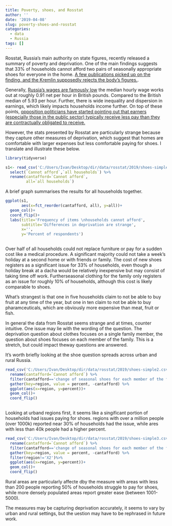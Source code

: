```yaml
---
title: Poverty, shoes, and Rosstat
author: ''
date: '2019-04-08'
slug: poverty-shoes-and-rosstat
categories:
  - data
  - Russia
tags: []
---
```


Rosstat, Russia's main authority on state figures, recently released a summary of poverty and deprivation. One of the main findings suggests that 33% of households cannot afford two pairs of seasonally appropriate shoes for everyone in the home. [A few publications picked up on the finding, and the Kremlin supposedly rejects the body's figures.](https://www.themoscowtimes.com/2019/04/04/official-poll-shows-russians-too-poor-to-afford-shoes-puzzling-kremlin-a65083).

Generally, [Russia's wages are famously low](https://wageindicator.co.uk/pay/global-wage-comparison) the median hourly wage works out at roughly 0.91 net per hour in British pounds. Compared to the British median of 5.93 per hour. Further, there is wide inequality and dispersion in earnings, which likely impacts households income further. On top of these points, [opposition politicians have started pointing out that earners (especially those in the public sector) typically receive less pay than they are contractually obligated to receive.](https://meduza.io/en/feature/2019/04/02/navalny-s-labor-union-demands-higher-pay-for-civil-servants-in-accordance-with-putin-s-may-2012-executive-order-here-s-why-that-s-impossible)

However, the stats presented by Rosstat are particularly strange because they capture other measures of deprivation, which suggest that homes are comfortable with larger expenses but less comfortable paying for shoes. I translate and illustrate these below.

```r
library(tidyverse)

s1<- read_csv('C:/Users/Ivan/Desktop/dir/data/rosstat/2019/shoes-simple1.csv') %>% 
  select(`Cannot afford`,`all households`) %>% 
  rename(cantafford=`Cannot afford`,
         all=`all households`)

```


A brief graph summarises the results for all households together.

```r
ggplot(s1, 
       aes(x=fct_reorder(cantafford, all), y=all))+
  geom_col()+
  coord_flip()+
  labs(title='Frequency of items \nhouseholds cannot afford',
       subtitle='Differences in deprivation are strange',
       x='',
       y='Percent of respondents')
  
```

Over half of all households could not replace furniture or pay for a sudden cost like a medical procedure. A significant majority could not take a week's holiday at a second home or with friends or family. The cost of new shoes registers as a significant issue for 33% of households, even though a holiday break at a dacha would be relatively inexpensive but may consist of taking time off work. Furtherseasonal clothing for the family only registers as an issue for roughly 10% of households, although this cost is likely comparable to shoes. 

What's strangest is that one in five households claim to not be able to buy fruit at any time of the year, but one in ten claim to not be able to buy pharamceuticals, which are obviously more expensive than meat, fruit or fish. 

In general the data from Rosstat seems strange and at times, counter intuitive. One issue may lie with the wording of the question. The deprivation question about clothes focuses on a single family member, the question about shoes focuses on each member of the family. This is a stretch, but could impact theway questions are answered. 

It's worth briefly looking at the shoe question spreads across urban and rural Russia. 

```r

read_csv('C:/Users/Ivan/Desktop/dir/data/rosstat/2019/shoes-simple2.csv') %>%
  rename(cantafford=`Cannot afford`) %>%
  filter(cantafford=='change of seasonal shoes for each member of the family') %>% 
  gather(key=region, value = percent, -cantafford) %>%
  ggplot(aes(x=region, y=percent))+
  geom_col()+
  coord_flip()
  
```
Looking at urband regions first, it seems like a singificant portion of households had issues paying for shoes. regions with over a million people (over 1000k) reported near 30% of households had the issue, while ares with less than 40k people had a higher percent.


```r
read_csv('C:/Users/Ivan/Desktop/dir/data/rosstat/2019/shoes-simple3.csv') %>%
  rename(cantafford=`Cannot afford`) %>%
  filter(cantafford=='change of seasonal shoes for each member of the family') %>% 
  gather(key=region, value = percent, -cantafford) %>% 
  filter(region!='X2')%>%
  ggplot(aes(x=region, y=percent))+
  geom_col()+
  coord_flip()
```

Rural areas are particularly affecte dby the measure with areas with less than 200 people reporting 50% of households struggle to pay for shoes, while more densely populated areas report greater ease (between 1001-5000).

The measures may be capturing deprivation accurately, it seems to vary by urban and rural settings, but the uestion may have to be rephrased in future work. 